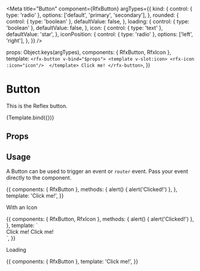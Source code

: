 
<Meta
  title="Button"
  component={RfxButton}
  argTypes={{
    kind: {
      control: { type: 'radio' },
      options: ['default', 'primary', 'secondary'],
    },
    rounded: {
      control: { type: 'boolean' },
      defaultValue: false,
    },
    loading: {
      control: { type: 'boolean' },
      defaultValue: false,
    },
    icon: {
      control: { type: 'text' },
      defaultValue: 'star',
    },
    iconPosition: {
      control: { type: 'radio' },
      options: ['left', 'right'],
    },
  }}
/>

  props: Object.keys(argTypes),
  components: { RfxButton, RfxIcon },
  template: `
  <rfx-button v-bind="$props">
    <template v-slot:icon>
      <rfx-icon :icon="icon"/> 
    </template>
    Click me!
  </rfx-button>
  `,
})

# Button

This is the Reflex button.

<Canvas>
  <Story name="Button" args={{}}>
    {Template.bind({})}
  </Story>
</Canvas>

## Props

<ArgsTable story="Button" />

## Usage

A Button can be used to trigger an event or `router` event. Pass your event directly to the component.

<Canvas>
  <Story name="Button usage" args={{ kind: 'primary' }}>
    {{
      components: { RfxButton },
      methods: {
        alert() {
          alert('Clicked!')
        },
      },
      template:
        '<rfx-button v-bind="$props" @click="alert()">Click me!</rfx-button>',
    }}
  </Story>
</Canvas>

With an Icon

<Canvas>
  <Story name="Button with icon">
    {{
      components: { RfxButton, RfxIcon },
      methods: {
        alert() {
          alert('Clicked!')
        },
      },
      template: `
        <div class="space-y-4">
          <rfx-button kind="primary">
            <template v-slot:icon>
              <rfx-icon icon="star"/>
            </template>
            Click me!
          </rfx-button>
          <rfx-button iconPosition="right">
            <template v-slot:icon>
              <rfx-icon icon="star"/>
            </template>
            Click me!
          </rfx-button>
        </div>
      `,
    }}
  </Story>
</Canvas>

Loading

<Canvas>
  <Story name="Button loading" args={{ loading: true }}>
    {{
      components: { RfxButton },
      template: '<rfx-button v-bind="$props">Click me!</rfx-button>',
    }}
  </Story>
</Canvas>
